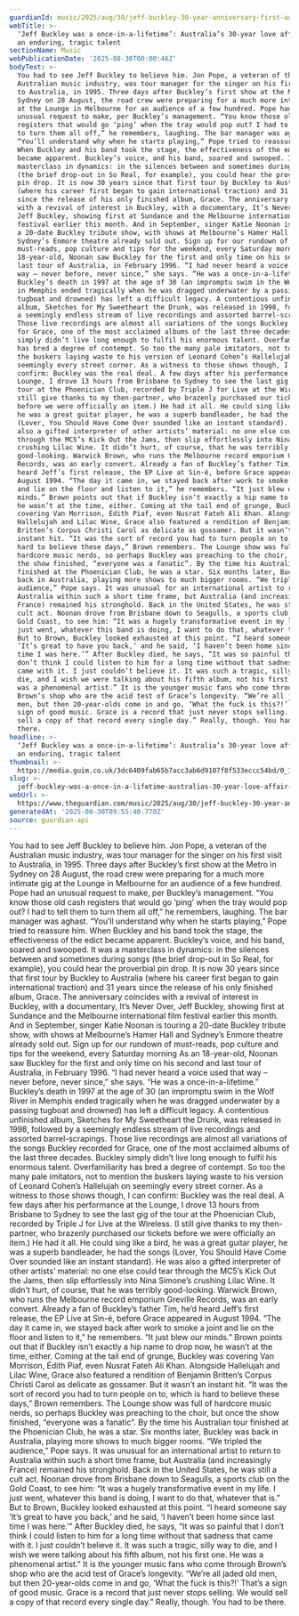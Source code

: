 ```yaml
---
guardianId: music/2025/aug/30/jeff-buckley-30-year-anniversary-first-australia-tour
webTitle: >-
  ‘Jeff Buckley was a once-in-a-lifetime’: Australia’s 30-year love affair with
  an enduring, tragic talent
sectionName: Music
webPublicationDate: '2025-08-30T00:00:46Z'
bodyText: >-
  You had to see Jeff Buckley to believe him. Jon Pope, a veteran of the
  Australian music industry, was tour manager for the singer on his first visit
  to Australia, in 1995. Three days after Buckley’s first show at the Metro in
  Sydney on 28 August, the road crew were preparing for a much more intimate gig
  at the Lounge in Melbourne for an audience of a few hundred. Pope had an
  unusual request to make, per Buckley’s management. “You know those old cash
  registers that would go ‘ping’ when the tray would pop out? I had to tell them
  to turn them all off,” he remembers, laughing. The bar manager was aghast.
  “You’ll understand why when he starts playing,” Pope tried to reassure him.
  When Buckley and his band took the stage, the effectiveness of the edict
  became apparent. Buckley’s voice, and his band, soared and swooped. It was a
  masterclass in dynamics: in the silences between and sometimes during songs
  (the brief drop-out in So Real, for example), you could hear the proverbial
  pin drop. It is now 30 years since that first tour by Buckley to Australia
  (where his career first began to gain international traction) and 31 years
  since the release of his only finished album, Grace. The anniversary coincides
  with a revival of interest in Buckley, with a documentary, It’s Never Over,
  Jeff Buckley, showing first at Sundance and the Melbourne international film
  festival earlier this month. And in September, singer Katie Noonan is touring
  a 20-date Buckley tribute show, with shows at Melbourne’s Hamer Hall and
  Sydney’s Enmore theatre already sold out. Sign up for our rundown of
  must-reads, pop culture and tips for the weekend, every Saturday morning As an
  18-year-old, Noonan saw Buckley for the first and only time on his second and
  last tour of Australia, in February 1996. “I had never heard a voice used that
  way – never before, never since,” she says. “He was a once-in-a-lifetime.”
  Buckley’s death in 1997 at the age of 30 (an impromptu swim in the Wolf River
  in Memphis ended tragically when he was dragged underwater by a passing
  tugboat and drowned) has left a difficult legacy. A contentious unfinished
  album, Sketches for My Sweetheart the Drunk, was released in 1998, followed by
  a seemingly endless stream of live recordings and assorted barrel-scrapings.
  Those live recordings are almost all variations of the songs Buckley recorded
  for Grace, one of the most acclaimed albums of the last three decades. Buckley
  simply didn’t live long enough to fulfil his enormous talent. Overfamiliarity
  has bred a degree of contempt. So too the many pale imitators, not to mention
  the buskers laying waste to his version of Leonard Cohen’s Hallelujah on
  seemingly every street corner. As a witness to those shows though, I can
  confirm: Buckley was the real deal. A few days after his performance at the
  Lounge, I drove 13 hours from Brisbane to Sydney to see the last gig of the
  tour at the Phoenician Club, recorded by Triple J for Live at the Wireless. (I
  still give thanks to my then-partner, who brazenly purchased our tickets
  before we were officially an item.) He had it all. He could sing like a bird,
  he was a great guitar player, he was a superb bandleader, he had the songs
  (Lover, You Should Have Come Over sounded like an instant standard). He was
  also a gifted interpreter of other artists’ material: no one else could tear
  through the MC5’s Kick Out the Jams, then slip effortlessly into Nina Simone’s
  crushing Lilac Wine. It didn’t hurt, of course, that he was terribly
  good-looking. Warwick Brown, who runs the Melbourne record emporium Greville
  Records, was an early convert. Already a fan of Buckley’s father Tim, he’d
  heard Jeff’s first release, the EP Live at Sin-é, before Grace appeared in
  August 1994. “The day it came in, we stayed back after work to smoke a joint
  and lie on the floor and listen to it,” he remembers. “It just blew our
  minds.” Brown points out that if Buckley isn’t exactly a hip name to drop now,
  he wasn’t at the time, either. Coming at the tail end of grunge, Buckley was
  covering Van Morrison, Édith Piaf, even Nusrat Fateh Ali Khan. Alongside
  Hallelujah and Lilac Wine, Grace also featured a rendition of Benjamin
  Britten’s Corpus Christi Carol as delicate as gossamer. But it wasn’t an
  instant hit. “It was the sort of record you had to turn people on to, which is
  hard to believe these days,” Brown remembers. The Lounge show was full of
  hardcore music nerds, so perhaps Buckley was preaching to the choir, but once
  the show finished, “everyone was a fanatic”. By the time his Australian tour
  finished at the Phoenician Club, he was a star. Six months later, Buckley was
  back in Australia, playing more shows to much bigger rooms. “We tripled the
  audience,” Pope says. It was unusual for an international artist to return to
  Australia within such a short time frame, but Australia (and increasingly
  France) remained his stronghold. Back in the United States, he was still a
  cult act. Noonan drove from Brisbane down to Seagulls, a sports club on the
  Gold Coast, to see him: “It was a hugely transformative event in my life. I
  just went, whatever this band is doing, I want to do that, whatever that is.”
  But to Brown, Buckley looked exhausted at this point. “I heard someone say
  ‘It’s great to have you back,’ and he said, ‘I haven’t been home since last
  time I was here.’” After Buckley died, he says, “It was so painful that I
  don’t think I could listen to him for a long time without that sadness that
  came with it. I just couldn’t believe it. It was such a tragic, silly way to
  die, and I wish we were talking about his fifth album, not his first one. He
  was a phenomenal artist.” It is the younger music fans who come through
  Brown’s shop who are the acid test of Grace’s longevity. “We’re all jaded old
  men, but then 20-year-olds come in and go, ‘What the fuck is this?!’ That’s a
  sign of good music. Grace is a record that just never stops selling. We would
  sell a copy of that record every single day.” Really, though. You had to be
  there.
headline: >-
  ‘Jeff Buckley was a once-in-a-lifetime’: Australia’s 30-year love affair with
  an enduring, tragic talent
thumbnail: >-
  https://media.guim.co.uk/3dc6409fab65b7acc3ab6d9107f8f533eccc54bd/0_136_3000_2400/500.jpg
slug: >-
  jeff-buckley-was-a-once-in-a-lifetime-australias-30-year-love-affair-with-an-enduring-tragic-talent
webUrl: >-
  https://www.theguardian.com/music/2025/aug/30/jeff-buckley-30-year-anniversary-first-australia-tour
generatedAt: '2025-08-30T09:55:40.770Z'
source: guardian-api
---
```

You had to see Jeff Buckley to believe him. Jon Pope, a veteran of the Australian music industry, was tour manager for the singer on his first visit to Australia, in 1995. Three days after Buckley’s first show at the Metro in Sydney on 28 August, the road crew were preparing for a much more intimate gig at the Lounge in Melbourne for an audience of a few hundred. Pope had an unusual request to make, per Buckley’s management. “You know those old cash registers that would go ‘ping’ when the tray would pop out? I had to tell them to turn them all off,” he remembers, laughing. The bar manager was aghast. “You’ll understand why when he starts playing,” Pope tried to reassure him. When Buckley and his band took the stage, the effectiveness of the edict became apparent. Buckley’s voice, and his band, soared and swooped. It was a masterclass in dynamics: in the silences between and sometimes during songs (the brief drop-out in So Real, for example), you could hear the proverbial pin drop. It is now 30 years since that first tour by Buckley to Australia (where his career first began to gain international traction) and 31 years since the release of his only finished album, Grace. The anniversary coincides with a revival of interest in Buckley, with a documentary, It’s Never Over, Jeff Buckley, showing first at Sundance and the Melbourne international film festival earlier this month. And in September, singer Katie Noonan is touring a 20-date Buckley tribute show, with shows at Melbourne’s Hamer Hall and Sydney’s Enmore theatre already sold out. Sign up for our rundown of must-reads, pop culture and tips for the weekend, every Saturday morning As an 18-year-old, Noonan saw Buckley for the first and only time on his second and last tour of Australia, in February 1996. “I had never heard a voice used that way – never before, never since,” she says. “He was a once-in-a-lifetime.” Buckley’s death in 1997 at the age of 30 (an impromptu swim in the Wolf River in Memphis ended tragically when he was dragged underwater by a passing tugboat and drowned) has left a difficult legacy. A contentious unfinished album, Sketches for My Sweetheart the Drunk, was released in 1998, followed by a seemingly endless stream of live recordings and assorted barrel-scrapings. Those live recordings are almost all variations of the songs Buckley recorded for Grace, one of the most acclaimed albums of the last three decades. Buckley simply didn’t live long enough to fulfil his enormous talent. Overfamiliarity has bred a degree of contempt. So too the many pale imitators, not to mention the buskers laying waste to his version of Leonard Cohen’s Hallelujah on seemingly every street corner. As a witness to those shows though, I can confirm: Buckley was the real deal. A few days after his performance at the Lounge, I drove 13 hours from Brisbane to Sydney to see the last gig of the tour at the Phoenician Club, recorded by Triple J for Live at the Wireless. (I still give thanks to my then-partner, who brazenly purchased our tickets before we were officially an item.) He had it all. He could sing like a bird, he was a great guitar player, he was a superb bandleader, he had the songs (Lover, You Should Have Come Over sounded like an instant standard). He was also a gifted interpreter of other artists’ material: no one else could tear through the MC5’s Kick Out the Jams, then slip effortlessly into Nina Simone’s crushing Lilac Wine. It didn’t hurt, of course, that he was terribly good-looking. Warwick Brown, who runs the Melbourne record emporium Greville Records, was an early convert. Already a fan of Buckley’s father Tim, he’d heard Jeff’s first release, the EP Live at Sin-é, before Grace appeared in August 1994. “The day it came in, we stayed back after work to smoke a joint and lie on the floor and listen to it,” he remembers. “It just blew our minds.” Brown points out that if Buckley isn’t exactly a hip name to drop now, he wasn’t at the time, either. Coming at the tail end of grunge, Buckley was covering Van Morrison, Édith Piaf, even Nusrat Fateh Ali Khan. Alongside Hallelujah and Lilac Wine, Grace also featured a rendition of Benjamin Britten’s Corpus Christi Carol as delicate as gossamer. But it wasn’t an instant hit. “It was the sort of record you had to turn people on to, which is hard to believe these days,” Brown remembers. The Lounge show was full of hardcore music nerds, so perhaps Buckley was preaching to the choir, but once the show finished, “everyone was a fanatic”. By the time his Australian tour finished at the Phoenician Club, he was a star. Six months later, Buckley was back in Australia, playing more shows to much bigger rooms. “We tripled the audience,” Pope says. It was unusual for an international artist to return to Australia within such a short time frame, but Australia (and increasingly France) remained his stronghold. Back in the United States, he was still a cult act. Noonan drove from Brisbane down to Seagulls, a sports club on the Gold Coast, to see him: “It was a hugely transformative event in my life. I just went, whatever this band is doing, I want to do that, whatever that is.” But to Brown, Buckley looked exhausted at this point. “I heard someone say ‘It’s great to have you back,’ and he said, ‘I haven’t been home since last time I was here.’” After Buckley died, he says, “It was so painful that I don’t think I could listen to him for a long time without that sadness that came with it. I just couldn’t believe it. It was such a tragic, silly way to die, and I wish we were talking about his fifth album, not his first one. He was a phenomenal artist.” It is the younger music fans who come through Brown’s shop who are the acid test of Grace’s longevity. “We’re all jaded old men, but then 20-year-olds come in and go, ‘What the fuck is this?!’ That’s a sign of good music. Grace is a record that just never stops selling. We would sell a copy of that record every single day.” Really, though. You had to be there.
